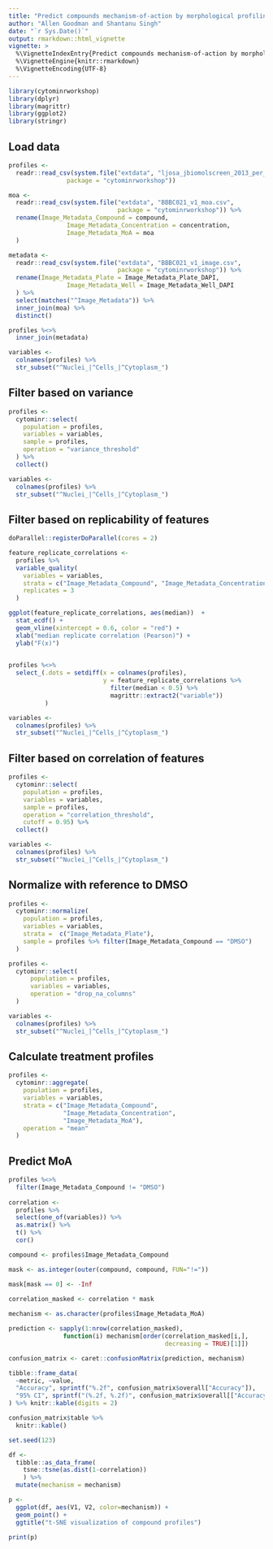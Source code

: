 ```yaml
---
title: "Predict compounds mechanism-of-action by morphological profiling"
author: "Allen Goodman and Shantanu Singh"
date: "`r Sys.Date()`"
output: rmarkdown::html_vignette
vignette: >
  %\VignetteIndexEntry{Predict compounds mechanism-of-action by morphological profiling}
  %\VignetteEngine{knitr::rmarkdown}
  %\VignetteEncoding{UTF-8}
---
```



```r
library(cytominrworkshop)
library(dplyr)
library(magrittr)
library(ggplot2)
library(stringr)

```

## Load data

```r


profiles <- 
  readr::read_csv(system.file("extdata", "ljosa_jbiomolscreen_2013_per_well_mean.csv", 
                package = "cytominrworkshop"))

moa <-
  readr::read_csv(system.file("extdata", "BBBC021_v1_moa.csv", 
                              package = "cytominrworkshop")) %>%
  rename(Image_Metadata_Compound = compound,
                Image_Metadata_Concentration = concentration,
                Image_Metadata_MoA = moa
  )

metadata <-
  readr::read_csv(system.file("extdata", "BBBC021_v1_image.csv", 
                              package = "cytominrworkshop")) %>%
  rename(Image_Metadata_Plate = Image_Metadata_Plate_DAPI,
                Image_Metadata_Well = Image_Metadata_Well_DAPI
  ) %>%
  select(matches("^Image_Metadata")) %>%
  inner_join(moa) %>%
  distinct()

profiles %<>%
  inner_join(metadata)

variables <-
  colnames(profiles) %>%
  str_subset("^Nuclei_|^Cells_|^Cytoplasm_")

```


## Filter based on variance

```r
profiles <-
  cytominr::select(
    population = profiles,
    variables = variables,
    sample = profiles,
    operation = "variance_threshold"
  ) %>%
  collect()

variables <-
  colnames(profiles) %>%
  str_subset("^Nuclei_|^Cells_|^Cytoplasm_")
```


## Filter based on replicability of features


```r

doParallel::registerDoParallel(cores = 2)

feature_replicate_correlations <-
  profiles %>% 
  variable_quality(
    variables = variables,
    strata = c("Image_Metadata_Compound", "Image_Metadata_Concentration"),
    replicates = 3
  )

ggplot(feature_replicate_correlations, aes(median))  + 
  stat_ecdf() + 
  geom_vline(xintercept = 0.6, color = "red") + 
  xlab("median replicate correlation (Pearson)") +
  ylab("F(x)")
  

```


```r

profiles %<>% 
  select_(.dots = setdiff(x = colnames(profiles), 
                          y = feature_replicate_correlations %>% 
                            filter(median < 0.5) %>% 
                            magrittr::extract2("variable"))
          )

variables <-
  colnames(profiles) %>%
  str_subset("^Nuclei_|^Cells_|^Cytoplasm_")
```


## Filter based on correlation of features

```r
profiles <-
  cytominr::select(
    population = profiles,
    variables = variables,
    sample = profiles,
    operation = "correlation_threshold",
    cutoff = 0.95) %>%
  collect()

variables <-
  colnames(profiles) %>%
  str_subset("^Nuclei_|^Cells_|^Cytoplasm_")
```


## Normalize with reference to DMSO

```r

profiles <-
  cytominr::normalize(
    population = profiles,
    variables = variables,
    strata =  c("Image_Metadata_Plate"),
    sample = profiles %>% filter(Image_Metadata_Compound == "DMSO")
  )

profiles <-
  cytominr::select(
      population = profiles,
      variables = variables,
      operation = "drop_na_columns"
  )

variables <-
  colnames(profiles) %>%
  str_subset("^Nuclei_|^Cells_|^Cytoplasm_")

```


## Calculate treatment profiles

```r

profiles <-
  cytominr::aggregate(
    population = profiles,
    variables = variables,
    strata = c("Image_Metadata_Compound", 
               "Image_Metadata_Concentration",
               "Image_Metadata_MoA"),
    operation = "mean"
  )
```


## Predict MoA

```r
profiles %<>% 
  filter(Image_Metadata_Compound != "DMSO") 
  
correlation <- 
  profiles %>%
  select(one_of(variables)) %>% 
  as.matrix() %>% 
  t() %>%
  cor()

compound <- profiles$Image_Metadata_Compound

mask <- as.integer(outer(compound, compound, FUN="!="))

mask[mask == 0] <- -Inf
  
correlation_masked <- correlation * mask

mechanism <- as.character(profiles$Image_Metadata_MoA)

prediction <- sapply(1:nrow(correlation_masked), 
               function(i) mechanism[order(correlation_masked[i,], 
                                           decreasing = TRUE)[1]])

confusion_matrix <- caret::confusionMatrix(prediction, mechanism)

tibble::frame_data(
  ~metric, ~value,
  "Accuracy", sprintf("%.2f", confusion_matrix$overall["Accuracy"]), 
  "95% CI", sprintf("(%.2f, %.2f)", confusion_matrix$overall[["AccuracyLower"]], confusion_matrix$overall[["AccuracyUpper"]])
) %>% knitr::kable(digits = 2)

confusion_matrix$table %>% 
  knitr::kable()

```


```r

set.seed(123)

df <- 
  tibble::as_data_frame(
    tsne::tsne(as.dist(1-correlation))
    ) %>% 
  mutate(mechanism = mechanism)

p <- 
  ggplot(df, aes(V1, V2, color=mechanism)) + 
  geom_point() + 
  ggtitle("t-SNE visualization of compound profiles")

print(p)

```

